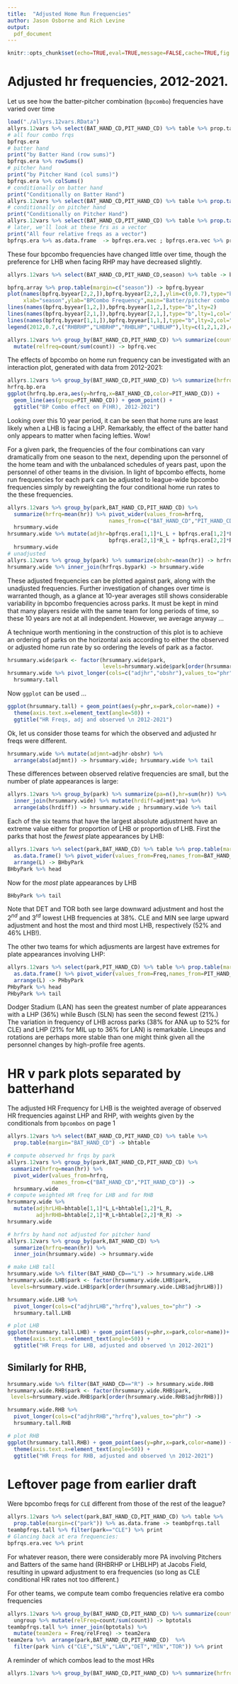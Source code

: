 ```yaml
---
title:  "Adjusted Home Run Frequencies" 
author: Jason Osborne and Rich Levine
output:
  pdf_document
---
```


```r
knitr::opts_chunk$set(echo=TRUE,eval=TRUE,message=FALSE,cache=TRUE,fig.align="center",out.width="50%")
```

# Adjusted hr frequencies, 2012-2021.

Let us see how the batter-pitcher combination (`bpcombo`) frequencies have
varied over time

```r
load("./allyrs.12vars.RData")
allyrs.12vars %>% select(BAT_HAND_CD,PIT_HAND_CD) %>% table %>% prop.table -> bpfrqs.era
# all four combo frqs
bpfrqs.era
# batter hand
print("by Batter Hand (row sums)")
bpfrqs.era %>% rowSums()
# pitcher hand
print("by Pitcher Hand (col sums)")
bpfrqs.era %>% colSums()
# conditionally on batter hand
print("Conditionally on Batter Hand")
allyrs.12vars %>% select(BAT_HAND_CD,PIT_HAND_CD) %>% table %>% prop.table(margin="BAT_HAND_CD")  -> bhtable; bhtable
# conditionally on pitcher hand
print("Conditionally on Pitcher Hand")
allyrs.12vars %>% select(BAT_HAND_CD,PIT_HAND_CD) %>% table %>% prop.table(margin="PIT_HAND_CD") 
# later, we'll look at these frs as a vector
print("All four relative freqs as a vector")
bpfrqs.era %>% as.data.frame  -> bpfrqs.era.vec ; bpfrqs.era.vec %>% print
```

\newpage

These four bpcombo frequencies have changed little over time, though the preference
for LHB when facing RHP may have decreased slightly.
```r
allyrs.12vars %>% select(BAT_HAND_CD,PIT_HAND_CD,season) %>% table -> bpfrq.array

bpfrq.array %>% prop.table(margin=c("season")) -> bpfrq.byyear
plot(names(bpfrq.byyear[2,2,]),bpfrq.byyear[2,2,],ylim=c(0,0.7),type="b",lty=1,
     xlab="season",ylab="BPCombo Frequency",main="Batter/pitcher combo frqs over time",lwd=1.5)
lines(names(bpfrq.byyear[1,2,]),bpfrq.byyear[1,2,],type="b",lty=2)
lines(names(bpfrq.byyear[2,1,]),bpfrq.byyear[2,1,],type="b",lty=1,col="red")
lines(names(bpfrq.byyear[1,1,]),bpfrq.byyear[1,1,],type="b",lty=2,col="red")
legend(2012,0.7,c("RHBRHP","LHBRHP","RHBLHP","LHBLHP"),lty=c(1,2,1,2),col=c("black","black","red","red"),lwd=1.5)

allyrs.12vars %>% group_by(BAT_HAND_CD,PIT_HAND_CD) %>% summarize(count=n()) %>% 
  mutate(relfreq=count/sum(count)) -> bpfrq.vec
```
The effects of bpcombo on home run frequency can be investigated with an interaction plot, generated with data from 2012-2021:
```r
allyrs.12vars %>% group_by(BAT_HAND_CD,PIT_HAND_CD) %>% summarize(hrfrq=mean(hr)) -> hrfrq.bp.era
hrfrq.bp.era
ggplot(hrfrq.bp.era,aes(y=hrfrq,x=BAT_HAND_CD,color=PIT_HAND_CD)) + 
  geom_line(aes(group=PIT_HAND_CD)) + geom_point() + 
  ggtitle("BP Combo effect on P(HR), 2012-2021")
```
Looking over this 10 year period, it can be seen that home runs are least likely when
a LHB is facing a LHP.  Remarkably, the effect of the batter hand only appears 
to matter when facing lefties.  Wow!

For a given park, the frequencies of the four combinations can vary dramatically 
from one season to the next, depending upon the personnel of the home team and with
the unbalanced schedules of years past, upon the personnel of other teams in the
division.  In light of bpcombo effects, home run frequencies for each park can
be adjusted to league-wide bpcombo frequencies simply by reweighting the
four conditional home run rates to the these frequencies.  

```r
allyrs.12vars %>% group_by(park,BAT_HAND_CD,PIT_HAND_CD) %>% 
  summarize(hrfrq=mean(hr)) %>% pivot_wider(values_from=hrfrq,
                                names_from=c("BAT_HAND_CD","PIT_HAND_CD")) ->
  hrsummary.wide
hrsummary.wide %>% mutate(adjhr=bpfrqs.era[1,1]*L_L + bpfrqs.era[1,2]*L_R + 
                                bpfrqs.era[2,1]*R_L + bpfrqs.era[2,2]*R_R) ->
  hrsummary.wide 
# unadjusted
allyrs.12vars %>% group_by(park) %>% summarize(obshr=mean(hr)) -> hrfrqs.bypark
hrsummary.wide %>% inner_join(hrfrqs.bypark) -> hrsummary.wide
```
These adjusted frequencies can be plotted against park, along with the unadjusted
frequencies.  Further investigation of changes over time is warranted though,
as a glance at 10-year averages still shows considerable variability in 
bpcombo frequencies across parks.  It must be kept in mind that many players
reside with the same team for long periods of time, so these 10 years are not
at all independent.  However, we average anyway ...

A technique worth mentioning in the construction of this plot is to achieve
an ordering of parks on the horizontal axis according to either the observed
or adjusted home run rate by so ordering the levels of park as a factor.
```r
hrsummary.wide$park <- factor(hrsummary.wide$park,
                              levels=hrsummary.wide$park[order(hrsummary.wide$adjhr)])
hrsummary.wide %>% pivot_longer(cols=c("adjhr","obshr"),values_to="phr") ->
  hrsummary.tall
```
Now `ggplot` can be used ...
```r
ggplot(hrsummary.tall) + geom_point(aes(y=phr,x=park,color=name)) + 
  theme(axis.text.x=element_text(angle=50)) + 
  ggtitle("HR Freqs, adj and observed \n 2012-2021")
```

\newpage

Ok, let us consider those teams for which the observed and adjusted hr freqs were different.
```r
hrsummary.wide %>% mutate(adjmnt=adjhr-obshr) %>% 
  arrange(abs(adjmnt)) -> hrsummary.wide; hrsummary.wide %>% tail
```
These differences between observed relative frequencies are small, but the number of plate appearances is large:
```r
allyrs.12vars %>% group_by(park) %>% summarize(pa=n(),hr=sum(hr)) %>% 
  inner_join(hrsummary.wide) %>% mutate(hrdiff=adjmnt*pa) %>% 
  arrange(abs(hrdiff)) -> hrsummary.wide ; hrsummary.wide %>% tail
```
Each of the six teams that have the largest absolute adjustment have an
extreme value either for proportion of LHB or proportion of LHB.  First
the parks that host the _fewest_ plate appearances by LHB: 

```r
allyrs.12vars %>% select(park,BAT_HAND_CD) %>% table %>% prop.table(margin="park") %>%
  as.data.frame() %>% pivot_wider(values_from=Freq,names_from=BAT_HAND_CD) %>% 
  arrange(L) -> BHbyPark
BHbyPark %>% head
```
\newpage
Now for the _most_ plate appearances by LHB
```r
BHbyPark %>% tail
```
Note that DET and TOR both see large downward adjustment and host the 2$^{nd}$ and 3$^{rd}$ lowest LHB frequencies at 38%.
CLE and MIN see large upward adjustment and host the most and third most
LHB, respectively (52% and 46% LHB!).

The other two teams for which adjusments are largest have extremes for plate 
appearances involving LHP:
```r
allyrs.12vars %>% select(park,PIT_HAND_CD) %>% table %>% prop.table(margin="park") %>%
  as.data.frame() %>% pivot_wider(values_from=Freq,names_from=PIT_HAND_CD) %>% 
  arrange(L) -> PHbyPark
PHbyPark %>% head
PHbyPark %>% tail
```

Dodger Stadium (LAN) has seen the greatest number of plate appearances with a LHP
(36%) while Busch (SLN) has seen the second fewest (21%.)  The variation in frequency
of LHB across parks (38% for ANA up to 52% for CLE) and LHP (21% for MIL up to 36% for LAN) is remarkable.  Lineups and rotations are perhaps more stable than one might
think given all the personnel changes by high-profile free agents.

\newpage
# HR v park plots separated by batterhand

The adjusted HR Frequency for LHB is the weighted average
of observed HR frequencies against LHP and RHP, with weights
given by the conditionals from `bpcombos` on page 1
```r
allyrs.12vars %>% select(BAT_HAND_CD,PIT_HAND_CD) %>% table %>%
  prop.table(margin="BAT_HAND_CD") -> bhtable

# compute observed hr frqs by park
allyrs.12vars %>% group_by(park,BAT_HAND_CD,PIT_HAND_CD) %>% 
 summarize(hrfrq=mean(hr)) %>% 
  pivot_wider(values_from=hrfrq,
              names_from=c("BAT_HAND_CD","PIT_HAND_CD")) ->
  hrsummary.wide
# compute weighted HR freq for LHB and for RHB
hrsummary.wide %>% 
  mutate(adjhrLHB=bhtable[1,1]*L_L+bhtable[1,2]*L_R,
         adjhrRHB=bhtable[2,1]*R_L+bhtable[2,2]*R_R) ->
hrsummary.wide

# hrfrs by hand not adjusted for pitcher hand
allyrs.12vars %>% group_by(park,BAT_HAND_CD) %>% 
  summarize(hrfrq=mean(hr)) %>% 
  inner_join(hrsummary.wide) -> hrsummary.wide

# make LHB tall
hrsummary.wide %>% filter(BAT_HAND_CD=="L") -> hrsummary.wide.LHB
hrsummary.wide.LHB$park <- factor(hrsummary.wide.LHB$park,
 levels=hrsummary.wide.LHB$park[order(hrsummary.wide.LHB$adjhrLHB)])

hrsummary.wide.LHB %>%
  pivot_longer(cols=c("adjhrLHB","hrfrq"),values_to="phr") ->
  hrsummary.tall.LHB

# plot LHB
ggplot(hrsummary.tall.LHB) + geom_point(aes(y=phr,x=park,color=name))+
  theme(axis.text.x=element_text(angle=50)) +
  ggtitle("HR Freqs for LHB, adjusted and observed \n 2012-2021")
```

## Similarly for RHB,
```r
hrsummary.wide %>% filter(BAT_HAND_CD=="R") -> hrsummary.wide.RHB
hrsummary.wide.RHB$park <- factor(hrsummary.wide.RHB$park,
 levels=hrsummary.wide.RHB$park[order(hrsummary.wide.RHB$adjhrRHB)])

hrsummary.wide.RHB %>%
  pivot_longer(cols=c("adjhrRHB","hrfrq"),values_to="phr") ->
  hrsummary.tall.RHB

# plot RHB
ggplot(hrsummary.tall.RHB) + geom_point(aes(y=phr,x=park,color=name)) +
  theme(axis.text.x=element_text(angle=50)) +
  ggtitle("HR Freqs for RHB, adjusted and observed \n 2012-2021")
```

\newpage

# Leftover page from earlier draft

Were bpcombo freqs for `CLE` different from those of the rest of the league?
```r
allyrs.12vars %>% select(park,BAT_HAND_CD,PIT_HAND_CD) %>% table %>%
  prop.table(margin=c("park")) %>% as.data.frame -> teambpfrqs.tall
teambpfrqs.tall %>% filter(park=="CLE") %>% print
# Glancing back at era frequencies:
bpfrqs.era.vec %>% print 
```
For whatever reason, there were considerably more PA involving Pitchers and Batters
of the same hand (RHBRHP or LHBLHP) at Jacobs Field, resulting in upward
adjustment to era frequencies (so long as CLE conditional HR rates not too different.)

For other teams, we compute team combo frequencies relative era combo frequencies

```r
allyrs.12vars %>% group_by(BAT_HAND_CD,PIT_HAND_CD) %>% summarize(count=n()) %>%
  ungroup %>% mutate(relFreq=count/sum(count)) -> bptotals
teambpfrqs.tall %>% inner_join(bptotals) %>% 
  mutate(team2era = Freq/relFreq) -> team2era 
team2era %>%  arrange(park,BAT_HAND_CD,PIT_HAND_CD)  %>% 
  filter(park %in% c("CLE","SLN","LAN","DET","MIN","TOR")) %>% print
```
A reminder of which combos lead to the most HRs
```r
allyrs.12vars %>% group_by(BAT_HAND_CD,PIT_HAND_CD) %>% summarize(hrfrq=mean(hr),hrsum=sum(hr))
```

\newpage


